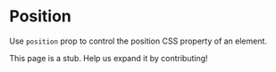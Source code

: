 
# Position

Use `position` prop to control the position CSS property of an element.

<Scale
  hidePixels
  hidePreview
  valueLabel="Value"
  values={sprinkles.values.position}
/>

<Callout emoji="🚨">
  This page is a stub. Help us expand it by contributing!
</Callout>
